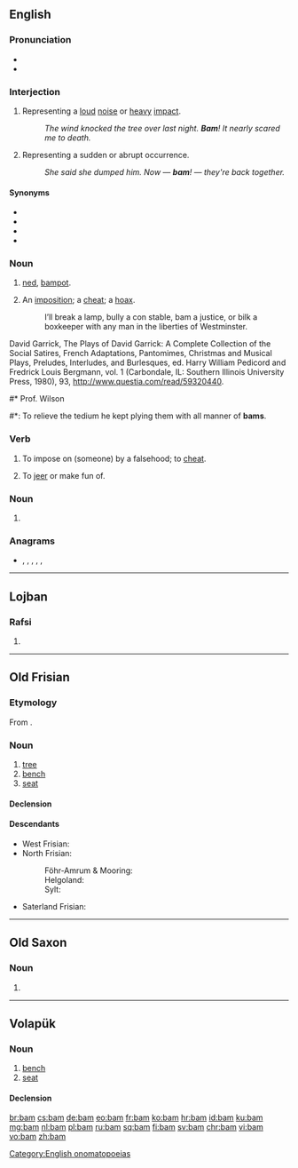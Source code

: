{{also|-bam|BAM|ват}}
==English==

===Pronunciation===
* {{IPA|/bæm/|lang=en}}
* {{rhymes|æm|lang=en}}

===Interjection===
{{en-interj}}

# Representing a [[loud]] [[noise]] or [[heavy]] [[impact]].
#: ''The wind knocked the tree over last night. '''Bam'''! It nearly scared me to death.''
# Representing a sudden or abrupt occurrence.
#: ''She said she dumped him. Now — '''bam'''! — they're back together.''

====Synonyms====
* {{l|en|bang}}
* {{l|en|blam}}
* {{l|en|pow}}
* {{l|en|wham}}

===Noun===
{{en-noun}}

# {{lb|en|Scotland|slang}} [[ned]], [[bampot]].
# {{lb|en|dated}} An [[imposition]]; a [[cheat]]; a [[hoax]].
#: {{rfquotek|Garrick}}I’ll break a lamp, bully a con stable, bam a justice, or bilk a boxkeeper with any man in the liberties of Westminster.
David Garrick, The Plays of David Garrick: A Complete Collection of the Social Satires, French Adaptations, Pantomimes, Christmas and Musical Plays, Preludes, Interludes, and Burlesques, ed. Harry William Pedicord and Fredrick Louis Bergmann, vol. 1 (Carbondale, IL: Southern Illinois University Press, 1980), 93, http://www.questia.com/read/59320440.
#* Prof. Wilson
#*: To relieve the tedium he kept plying them with all manner of '''bams'''.

===Verb===
{{en-verb|bams|bamming|bammed|bammed}}

# {{lb|en|1811|slang|archaic}} To impose on (someone) by a falsehood; to [[cheat]].
#: {{rfquotek|Foote}}
# {{lb|en|slang|archaic}} To [[jeer]] or make fun of.

===Noun===
{{en-noun}}

# {{abbreviation of|[[bare]]-[[arse]] [[minimum]]|lang=en}}

===Anagrams===
* {{l|en|ABM}}, {{l|en|amb}}, {{l|en|B. M. A.}}, {{l|en|BMA}}, {{l|en|MAb}}, {{l|en|MBA}}

[[Category:English onomatopoeias]]

----

==Lojban==

===Rafsi===
{{jbo-rafsi}}

# {{jbo-rafsi of|jbama}}

----

==Old Frisian==

===Etymology===
From {{inh|ofs|gem-pro|*baumaz}}.

===Noun===
{{ofs-noun|m|head=bām}}

# [[tree]]
# [[bench]]
# [[seat]]

====Declension====
{{ofs-decl-noun-a-m|bām}}

====Descendants====
* West Frisian: {{l|fy|beam}}
* North Frisian:
*: Föhr-Amrum & Mooring: {{l|frr|buum}}
*: Helgoland: {{l|frr|Booam}}
*: Sylt: {{l|frr|boom}}
* Saterland Frisian: {{l|stq|Boom}}

----

==Old Saxon==

===Noun===
{{osx-noun|g=m|head=bām}}

# {{alternative form of|lang=osx|bom}}

----

==Volapük==

===Noun===
{{vo-noun}}

# [[bench]]
# [[seat]]

====Declension====
{{vo-decl-noun}}

[[br:bam]]
[[cs:bam]]
[[de:bam]]
[[eo:bam]]
[[fr:bam]]
[[ko:bam]]
[[hr:bam]]
[[id:bam]]
[[ku:bam]]
[[mg:bam]]
[[nl:bam]]
[[pl:bam]]
[[ru:bam]]
[[sq:bam]]
[[fi:bam]]
[[sv:bam]]
[[chr:bam]]
[[vi:bam]]
[[vo:bam]]
[[zh:bam]]